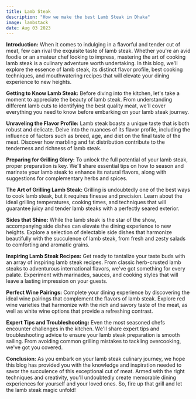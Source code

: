 ```yaml
---
title: Lamb Steak
description: "How we make the best Lamb Steak in Dhaka"
image: lambstack
date: Aug 03 2023
---
```


<b>Introduction:</b>
When it comes to indulging in a flavorful and tender cut of meat, few can rival the exquisite taste of lamb steak. Whether you're an avid foodie or an amateur chef looking to impress, mastering the art of cooking lamb steak is a culinary adventure worth undertaking. In this blog, we'll explore the essence of lamb steak, its distinct flavor profile, best cooking techniques, and mouthwatering recipes that will elevate your dining experience to new heights.

<b>Getting to Know Lamb Steak:</b>
Before diving into the kitchen, let's take a moment to appreciate the beauty of lamb steak. From understanding different lamb cuts to identifying the best quality meat, we'll cover everything you need to know before embarking on your lamb steak journey.

<b>Unraveling the Flavor Profile:</b>
Lamb steak boasts a unique taste that is both robust and delicate. Delve into the nuances of its flavor profile, including the influence of factors such as breed, age, and diet on the final taste of the meat. Discover how marbling and fat distribution contribute to the tenderness and richness of lamb steak.

<b>Preparing for Grilling Glory:</b>
To unlock the full potential of your lamb steak, proper preparation is key. We'll share essential tips on how to season and marinate your lamb steak to enhance its natural flavors, along with suggestions for complementary herbs and spices.

<b>The Art of Grilling Lamb Steak:</b>
Grilling is undoubtedly one of the best ways to cook lamb steak, but it requires finesse and precision. Learn about the ideal grilling temperatures, cooking times, and techniques that will guarantee juicy and tender lamb steaks with a perfectly seared exterior.

<b>Sides that Shine:</b>
While the lamb steak is the star of the show, accompanying side dishes can elevate the dining experience to new heights. Explore a selection of delectable side dishes that harmonize beautifully with the succulence of lamb steak, from fresh and zesty salads to comforting and aromatic grains.

<b>Inspiring Lamb Steak Recipes:</b>
Get ready to tantalize your taste buds with an array of inspiring lamb steak recipes. From classic herb-crusted lamb steaks to adventurous international flavors, we've got something for every palate. Experiment with marinades, sauces, and cooking styles that will leave a lasting impression on your guests.

<b>Perfect Wine Pairings:</b>
Complete your dining experience by discovering the ideal wine pairings that complement the flavors of lamb steak. Explore red wine varieties that harmonize with the rich and savory taste of the meat, as well as white wine options that provide a refreshing contrast.

<b>Expert Tips and Troubleshooting:</b>
Even the most seasoned chefs encounter challenges in the kitchen. We'll share expert tips and troubleshooting advice to ensure your lamb steak preparation is smooth sailing. From avoiding common grilling mistakes to tackling overcooking, we've got you covered.

<b>Conclusion:</b>
As you embark on your lamb steak culinary journey, we hope this blog has provided you with the knowledge and inspiration needed to savor the succulence of this exceptional cut of meat. Armed with the right techniques and creativity, you'll undoubtedly create memorable dining experiences for yourself and your loved ones. So, fire up that grill and let the lamb steak magic unfold!
